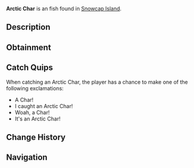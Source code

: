 {{FishInfobox
|image          = Arctic Char.png
|rarity         = Uncommon
|sea            = First Sea
|location       = [[Snowcap Island]]
|sublocation    = 
|sources        = Fishing Rod
|radar_location = 
|xp             = 50
|weather        = 
|time           = 
|season         = Spring, Autumn
|bait           = Insect
|base_weight    = 6
|base_value     = 80
|weight_range   = 4
|base_chance    = 40
|base_resil     = 50
}}
'''Arctic Char''' is an {{Rarity|Uncommon}} fish found in [[Snowcap Island]].

== Description ==
{{Description|The Arctic Char is a striking fish commonly known for its vibrant reddish-orange belly and long mouth. They can be found in the cold salt-waters of Snowcap Island.|Bestiary Entry}}

== Obtainment ==
{{Description|Found in open salt-water near Snowcap.|Bestiary Hint}}
{{Fish Availability|
Snowcap Island/Surrounding Ocean
|top_rods      = 
Krampus's Rod\83822.37\115791.78;
Magma Rod\80083.05\110626.3;
Plastic Rod\73504.7\101540.3;
Leviathan's Fang Rod\72217.98\89164.59;
Trident Rod\65376.54\84195.98;
Buddy Bond Rod\54579.49\88447.72;
Fast Rod\63536.33\108484.54;
Fischer's Rod\57810\98707.17;
Flimsy Rod\44572.97\89192.19;
Free Spirit Rod\62161.66\80055.66;
Ethereal Prism Rod\61556.16\67017.73;
No-Life Rod\60772.23\70025.71;
Seraphic Rod\60213.48\67090.65;
Rod Of The Forgotten Fang\56456.4\65128.13;
Challenger's Rod\55303.76\64992.81;
Rod Of The Exalted One\53625\64345.87;
Rod Of The Depths\51060.89\63469.53;
Zeus Rod\50814.53\61257.79;
Verdant Shear Rod\50227.26\59932.94;
Blazebringer Rod\48241.35\61651.17;
Depthseeker Rod\46246.46\55805.59;
Avalanche Rod\43155.85\50598.86;
Volcanic Rod\42885.91\55231.14;
Training Rod\41693.16\89031.28;
Steady Rod\20121.31\16850.72
|recommended   = Trident Rod
}}

== Catch Quips ==
When catching an Arctic Char, the player has a chance to make one of the following exclamations:
* A Char!
* I caught an Arctic Char!
* Woah, a Char!
* It's an Arctic Char!

== Change History ==
{{Change History|{{subst:Current Version}}}}

== Navigation ==
{{Fish Navbox|Snowcap Island}}